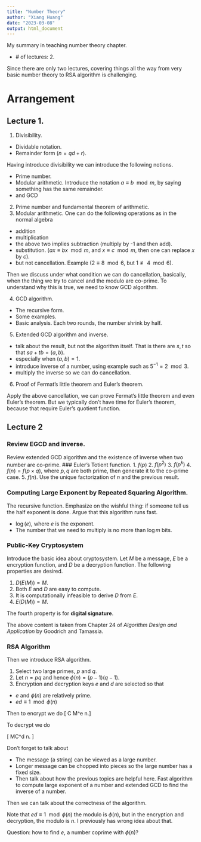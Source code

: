 ```yaml
---
title: "Number Theory"
author: "Xiang Huang"
date: "2023-03-08"
output: html_document
---
```


My summary in teaching number theory chapter.

- \# of lectures: 2.

Since there are only two lectures, covering things all the way from very basic number theory to RSA algorithm is challenging. 

# Arrangement

## Lecture 1.

1. Divisibility. 
- Dividable notation.
- Remainder form ($n=qd +r$).

Having introduce divisibility we can introduce the following notions.

- Prime number.
- Modular arithmetic. Introduce the notation $a\equiv b\mod{m}$, by saying something has the same remainder.
- and GCD

2. Prime number and fundamental theorem of arithmetic.
3. Modular arithmetic. One can do the following operations as in the normal algebra
  - addition
  - multiplication
  - the above two implies subtraction (multiply by -1 and then add).
  - substitution. ($ax\equiv bx \mod m$, and $x\equiv c \mod m$, then one can replace $x$ by $c$).
  - but not cancellation. Example ($2\equiv 8 \mod 6$, but $1\not \equiv 4 \mod 6$).

Then we discuss under what condition we can do cancellation, basically, when the thing we try to cancel and the modulo are co-prime. To understand why this is true, we need to know GCD algorithm.

4. GCD algorithm.
- The recursive form.
- Some examples.
- Basic analysis. Each two rounds, the number shrink by half. 

5. Extended GCD algorithm and inverse. 
- talk about the result, but not the algorithm itself. That is there are $s,t$ so that $sa+ tb =(a,b)$. 
- especially when $(a,b)=1$. 
- introduce inverse of a number, using example such as $5^{-1}=2\mod 3$.
- multiply the inverse so we can do cancellation. 

6. Proof of Fermat's little theorem and Euler's theorem.

Apply the above cancellation, we can prove Fermat's little theorem and even Euler's theorem. But we typically don't have time for Euler's theorem, because that require Euler's quotient function.


## Lecture 2
### Review EGCD and inverse.
Review extended GCD algorithm and the existence of inverse when two number are co-prime.
### Euler's Totient function.
1. $f(p)$
2. $f(p^2)$
3. $f(p^k)$
4. $f(n)= f(p\times q)$, where $p,q$ are both prime, then generate it to the co-prime case.
5. $f(n)$. Use the unique factorization of $n$ and the previous result. 

### Computing Large Exponent by Repeated Squaring Algorithm.
The recursive function. Emphasize on the wishful thing: if someone tell us the half exponent is done. Argue that this algorithm runs fast.  

- $\log(e)$, where $e$ is the exponent.
- The number that we need to multiply is no more than $\log m$ bits.

### Public-Key Cryptosystem
Introduce the basic idea about cryptosystem. Let $M$ be a message, $E$ be a encryption function, and $D$ be a decryption function. The following properties are desired.

1. $D(E(M))=M$.
2. Both $E$ and $D$ are easy to compute.
3. It is computationally infeasible to derive $D$ from $E$.
4. $E(D(M))=M$.

The fourth property is for **digital signature**.

The above content is taken from Chapter 24 of *Algorithm Design and Application* by Goodrich and Tamassia.

### RSA Algorithm
Then we introduce RSA algorithm.

1. Select two large primes, $p$ and $q$.
2. Let $n=pq$ and hence $\phi(n)=(p-1)(q-1)$. 
3. Encryption and decryption keys $e$ and $d$ are selected so that 
- $e$ and $\phi(n)$ are relatively prime.
- $ed\equiv 1 \mod \phi(n)$

Then to encrypt we do
\[ C \leftarrow M^e \mod n.\]

To decrypt we do 

\[
M\leftarrow C^d \mod n.
\]

Don't forget to talk about 

- The message (a string) can be viewed as a large number.
- Longer message can be chopped into pieces so the large number has a fixed size. 
- Then talk about how the previous topics are helpful here. Fast algorithm to compute large exponent of a number and extended GCD to find the inverse of a number.

Then we can talk about the correctness of the algorithm. 

Note that $ed\equiv 1 \mod \phi(n)$ the modulo is $\phi(n)$, but in the encryption and decryption, the modulo is $n$. I previously has wrong idea about that.

Question: how to find $e$, a number coprime with $\phi(n)$?

